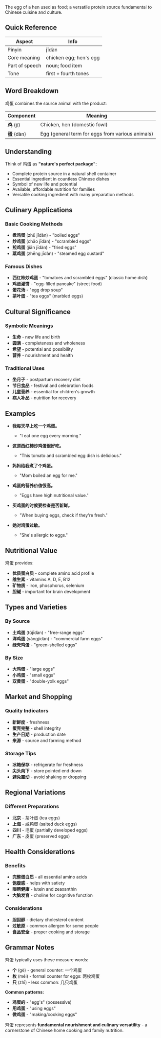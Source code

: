 The egg of a hen used as food; a versatile protein source fundamental to Chinese cuisine and
culture.

## Quick Reference

| Aspect         | Info                   |
| -------------- | ---------------------- |
| Pinyin         | jīdàn                  |
| Core meaning   | chicken egg; hen's egg |
| Part of speech | noun; food item        |
| Tone           | first + fourth tones   |

## Word Breakdown

鸡蛋 combines the source animal with the product:

| Component    | Meaning                                          |
| ------------ | ------------------------------------------------ |
| **鸡** (jī)  | Chicken, hen (domestic fowl)                     |
| **蛋** (dàn) | Egg (general term for eggs from various animals) |

## Understanding

Think of 鸡蛋 as **"nature's perfect package"**:

- Complete protein source in a natural shell container
- Essential ingredient in countless Chinese dishes
- Symbol of new life and potential
- Available, affordable nutrition for families
- Versatile cooking ingredient with many preparation methods

## Culinary Applications

### **Basic Cooking Methods**

- **煮鸡蛋** (zhǔ jīdàn) - "boiled eggs"
- **炒鸡蛋** (chǎo jīdàn) - "scrambled eggs"
- **煎鸡蛋** (jiān jīdàn) - "fried eggs"
- **蒸鸡蛋** (zhēng jīdàn) - "steamed egg custard"

### **Famous Dishes**

- **西红柿炒鸡蛋** - "tomatoes and scrambled eggs" (classic home dish)
- **鸡蛋灌饼** - "egg-filled pancake" (street food)
- **蛋花汤** - "egg drop soup"
- **茶叶蛋** - "tea eggs" (marbled eggs)

## Cultural Significance

### **Symbolic Meanings**

- **生命** - new life and birth
- **圆满** - completeness and wholeness
- **希望** - potential and possibility
- **营养** - nourishment and health

### **Traditional Uses**

- **坐月子** - postpartum recovery diet
- **节日食品** - festival and celebration foods
- **儿童营养** - essential for children's growth
- **病人补品** - nutrition for recovery

## Examples

- **我每天早上吃一个鸡蛋。**
  - "I eat one egg every morning."

- **这道西红柿炒鸡蛋很好吃。**
  - "This tomato and scrambled egg dish is delicious."

- **妈妈给我煮了个鸡蛋。**
  - "Mom boiled an egg for me."

- **鸡蛋的营养价值很高。**
  - "Eggs have high nutritional value."

- **买鸡蛋的时候要检查是否新鲜。**
  - "When buying eggs, check if they're fresh."

- **她对鸡蛋过敏。**
  - "She's allergic to eggs."

## Nutritional Value

鸡蛋 provides:

- **优质蛋白质** - complete amino acid profile
- **维生素** - vitamins A, D, E, B12
- **矿物质** - iron, phosphorus, selenium
- **胆碱** - important for brain development

## Types and Varieties

### **By Source**

- **土鸡蛋** (tǔjīdàn) - "free-range eggs"
- **洋鸡蛋** (yángjīdàn) - "commercial farm eggs"
- **绿壳鸡蛋** - "green-shelled eggs"

### **By Size**

- **大鸡蛋** - "large eggs"
- **小鸡蛋** - "small eggs"
- **双黄蛋** - "double-yolk eggs"

## Market and Shopping

### **Quality Indicators**

- **新鲜度** - freshness
- **蛋壳完整** - shell integrity
- **生产日期** - production date
- **来源** - source and farming method

### **Storage Tips**

- **冰箱保存** - refrigerate for freshness
- **尖头向下** - store pointed end down
- **避免震动** - avoid shaking or dropping

## Regional Variations

### **Different Preparations**

- **北京** - 茶叶蛋 (tea eggs)
- **上海** - 咸鸭蛋 (salted duck eggs)
- **四川** - 毛蛋 (partially developed eggs)
- **广东** - 皮蛋 (preserved eggs)

## Health Considerations

### **Benefits**

- **完整蛋白质** - all essential amino acids
- **饱腹感** - helps with satiety
- **眼睛健康** - lutein and zeaxanthin
- **大脑发育** - choline for cognitive function

### **Considerations**

- **胆固醇** - dietary cholesterol content
- **过敏原** - common allergen for some people
- **食品安全** - proper cooking and storage

## Grammar Notes

鸡蛋 typically uses these measure words:

- **个** (gè) - general counter: 一个鸡蛋
- **枚** (méi) - formal counter for eggs: 两枚鸡蛋
- **只** (zhī) - less common: 几只鸡蛋

**Common patterns:**

- **鸡蛋的** - "egg's" (possessive)
- **用鸡蛋** - "using eggs"
- **做鸡蛋** - "making/cooking eggs"

鸡蛋 represents **fundamental nourishment and culinary versatility** - a cornerstone of Chinese home
cooking and family nutrition.
